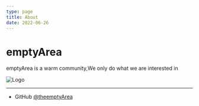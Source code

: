 ```yaml
---
type: page
title: About
date: 2022-06-26
---
```


# emptyArea

emptyArea is a warm community,We only do what we are interested in

<Image
  src="https://fastly.jsdelivr.net/gh/theemptyArea/.github/emptyArea-v1-white-shadow.png"
  alt="Logo"
  width={500}
  priority
/>

---

- GitHub [@theemptyArea](https://github.com/theemptyArea)

